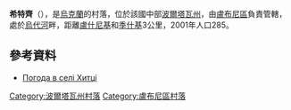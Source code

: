 {{coord|50|7|4|N|33|2|56|E|scale:100000_region:UA|display=title}}

'''希特齊'''（{{lang-uk|Хитці}}），是[[烏克蘭|烏克蘭]]的村落，位於該國中部[[波爾塔瓦州|波爾塔瓦州]]，由[[盧布尼區|盧布尼區]]負責管轄，處於[[烏代河|烏代河]]畔，距離[[盧什尼基|盧什尼基]]和[[季什基|季什基]]3公里，2001年人口285。

==參考資料==
* [http://weather.in.ua/ua/poltavskaja/27324 Погода в селі Хитці] {{Wayback|url=http://weather.in.ua/ua/poltavskaja/27324 |date=20111219205255 }}

{{DEFAULTSORT:Хитці}}
[[Category:波爾塔瓦州村落|Category:波爾塔瓦州村落]]
[[Category:盧布尼區村落|Category:盧布尼區村落]]


{{Poltava-geo-stub}}